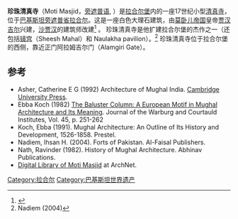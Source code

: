{{Infobox religious building
|building_name=<span style="font-size:125%;">珍珠清真寺</span><br>{{nq|موتی مسجد}}
|image=File:Moti Masjid lahore fort.jpg
|image_size          =300px
|geo={{coord|31.58847|74.313787|format=dms|region:PK_type:landmark}}
|religious_affiliation=[[伊斯兰教|伊斯兰教]]
|province=[[旁遮普省|旁遮普省]] 
|district=[[拉合尔|拉合尔]]
|consecration_year=1630
|status=[[清真寺|清真寺]]
|architecture_type=[[清真寺|清真寺]]
|architecture_style=莫卧儿
|facade_direction=
|year_completed=1635
|dome_quantity=3
}}
'''珍珠清真寺'''（Moti Masjid，[[旁遮普语|旁遮普语]], {{lang-ur|{{Nastaliq|موتی مسجد}}}}）是[[拉合尔堡|拉合尔堡]]内的一座17世纪小型[[清真寺|清真寺]]，位于[[巴基斯坦|巴基斯坦]][[旁遮普省|旁遮普省]][[拉合尔|拉合尔]]。这是一座白色大理石建筑，由[[莫卧儿帝国|莫卧儿帝国]]皇帝[[贾汉吉尔|贾汉吉尔]]兴建，[[沙贾汉|沙贾汉]]的建筑师改建<ref>{{cite book|
|title=Development of Mosque Architecture in Pakistan
|page=71
|year=1991
|author=Ahmad Nabi Khan 
|url=https://books.google.com/books?id=yvLVAAAAMAAJ&q=moti+masjid+lahore&dq=moti+masjid+lahore&hl=en&sa=X&ved=0ahUKEwjX2-L-rvrhAhUp6XMBHZHCDpQQ6AEIUTAI }}</ref> 。
珍珠清真寺是他扩建拉合尔堡的杰作之一（还包括[[镜宫|镜宫]]（Sheesh Mahal）和 Naulakha pavilion）。<ref>Nadiem (2004)</ref> 珍珠清真寺位于拉合尔堡的西侧，靠近正门阿拉姆吉尔门（Alamgiri Gate）。

== 参考 ==
* Asher, Catherine E G (1992) Architecture of Mughal India. [[Cambridge_University_Press|Cambridge University Press]]. {{ISBN|0-521-26728-5}}
* Ebba Koch (1982) [https://www.jstor.org/sici?sici=0075-4390(1982)45%3C251%3ATBCAEM%3E2.0.CO%3B2-Y The Baluster Column: A European Motif in Mughal Architecture and Its Meaning]. Journal of the Warburg and Courtauld Institutes, Vol. 45, p. 251-262
* Koch, Ebba (1991). Mughal Architecture: An Outline of Its History and Development, 1526-1858. Prestel. {{ISBN|3-7913-1070-4}}
* Nadiem, Ihsan H. (2004). Forts of Pakistan. Al-Faisal Publishers. {{ISBN|969-503-352-0}}
* Nath, Ravinder (1982). History of Mughal Architecture. Abhinav Publications. {{ISBN|81-7017-414-7}}
* [https://web.archive.org/web/20110525055022/http://archnet.org/library/images/thumbnails.jsp?location_id=3998 Digital Library of Moti Masjid] at ArchNet.
[[Category:拉合尔|Category:拉合尔]]
[[Category:巴基斯坦世界遗产|Category:巴基斯坦世界遗产]]